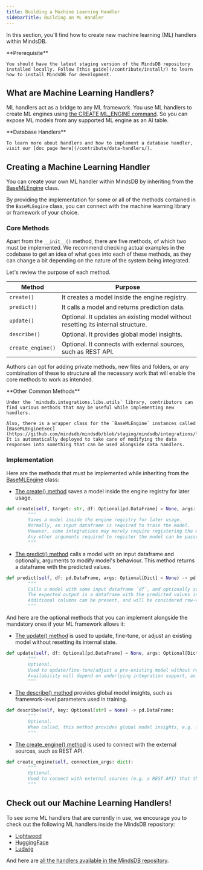 ```yaml
---
title: Building a Machine Learning Handler
sidebarTitle: Building an ML Handler
---
```


In this section, you'll find how to create new machine learning (ML) handlers within MindsDB.

<Note>
    **Prerequisite**

    You should have the latest staging version of the MindsDB repository installed locally. Follow [this guide](/contribute/install/) to learn how to install MindsDB for development.
</Note>

## What are Machine Learning Handlers?

ML handlers act as a bridge to any ML framework. You use ML handlers to create ML engines using [the CREATE ML_ENGINE command](/sql/create/ml-engine/). So you can expose ML models from any supported ML engine as an AI table.

<Note>
    **Database Handlers**

    To learn more about handlers and how to implement a database handler, visit our [doc page here](/contribute/data-handlers/).
</Note>

## Creating a Machine Learning Handler

You can create your own ML handler within MindsDB by inheriting from the [BaseMLEngine](https://github.com/mindsdb/mindsdb/blob/3d9090acb0b8b3b0e2a96e2c93dad436f5ebef90/mindsdb/integrations/libs/base.py#L123) class.

By providing the implementation for some or all of the methods contained in the `BaseMLEngine` class, you can connect with the machine learning library or framework of your choice.

### Core Methods

Apart from the `__init__()` method, there are five methods, of which two must be implemented. We recommend checking actual examples in the codebase to get an idea of what goes into each of these methods, as they can change a bit depending on the nature of the system being integrated.

Let's review the purpose of each method.

| Method            | Purpose                                                                              |
|-------------------|--------------------------------------------------------------------------------------|
| `create()`        | It creates a model inside the engine registry.                                       |
| `predict()`       | It calls a model and returns prediction data.                                        |
| `update()`        | Optional. It updates an existing model without resetting its internal structure.     |
| `describe()`      | Optional. It provides global model insights.                                         |
| `create_engine()` | Optional. It connects with external sources, such as REST API.                       |

Authors can opt for adding private methods, new files and folders, or any combination of these to structure all the necessary work that will enable the core methods to work as intended.

<Tip>
    **Other Common Methods**
    
    Under the `mindsdb.integrations.libs.utils` library, contributors can find various methods that may be useful while implementing new handlers.

    Also, there is a wrapper class for the `BaseMLEngine` instances called [BaseMLEngineExec](https://github.com/mindsdb/mindsdb/blob/staging/mindsdb/integrations/libs/ml_exec_base.py#L157). It is automatically deployed to take care of modifying the data responses into something that can be used alongside data handlers.
</Tip>

### Implementation

Here are the methods that must be implemented while inheriting from the [BaseMLEngine](https://github.com/mindsdb/mindsdb/blob/3d9090acb0b8b3b0e2a96e2c93dad436f5ebef90/mindsdb/integrations/libs/base.py#L123) class:

* [The create() method](https://github.com/mindsdb/mindsdb/blob/3d9090acb0b8b3b0e2a96e2c93dad436f5ebef90/mindsdb/integrations/libs/base.py#L151) saves a model inside the engine registry for later usage.

```py
def create(self, target: str, df: Optional[pd.DataFrame] = None, args: Optional[Dict] = None) -> None:
        """
        Saves a model inside the engine registry for later usage.
        Normally, an input dataframe is required to train the model.
        However, some integrations may merely require registering the model instead of training, in which case `df` can be omitted.
        Any other arguments required to register the model can be passed in an `args` dictionary.
        """
```

* [The predict() method](https://github.com/mindsdb/mindsdb/blob/3d9090acb0b8b3b0e2a96e2c93dad436f5ebef90/mindsdb/integrations/libs/base.py#L162) calls a model with an input dataframe and optionally, arguments to modify model's behaviour. This method returns a dataframe with the predicted values.

```py
def predict(self, df: pd.DataFrame, args: Optional[Dict] = None) -> pd.DataFrame:
        """
        Calls a model with some input dataframe `df`, and optionally some arguments `args` that may modify the model behavior.
        The expected output is a dataframe with the predicted values in the target-named column.
        Additional columns can be present, and will be considered row-wise explanations if their names finish with `_explain`.
        """
```

And here are the optional methods that you can implement alongside the mandatory ones if your ML framework allows it:

* [The update() method](https://github.com/mindsdb/mindsdb/blob/3d9090acb0b8b3b0e2a96e2c93dad436f5ebef90/mindsdb/integrations/libs/base.py#L171) is used to update, fine-tune, or adjust an existing model without resetting its internal state.

```py
def update(self, df: Optional[pd.DataFrame] = None, args: Optional[Dict] = None) -> None:
        """
        Optional.
        Used to update/fine-tune/adjust a pre-existing model without resetting its internal state (e.g. weights).
        Availability will depend on underlying integration support, as not all ML models can be partially updated.
        """
```

* [The describe() method](https://github.com/mindsdb/mindsdb/blob/3d9090acb0b8b3b0e2a96e2c93dad436f5ebef90/mindsdb/integrations/libs/base.py#L181) provides global model insights, such as framework-level parameters used in training.

```py
def describe(self, key: Optional[str] = None) -> pd.DataFrame:
        """
        Optional.
        When called, this method provides global model insights, e.g. framework-level parameters used in training.
        """
```

* [The create_engine() method](https://github.com/mindsdb/mindsdb/blob/3d9090acb0b8b3b0e2a96e2c93dad436f5ebef90/mindsdb/integrations/libs/base.py#L189) is used to connect with the external sources, such as REST API.

```py
def create_engine(self, connection_args: dict):
        """
        Optional.
        Used to connect with external sources (e.g. a REST API) that the engine will require to use any other methods.
        """
```

## Check out our Machine Learning Handlers!

To see some ML handlers that are currently in use, we encourage you to check out the following ML handlers inside the MindsDB repository:

* [Lightwood](https://github.com/mindsdb/mindsdb/tree/staging/mindsdb/integrations/handlers/lightwood_handler)
* [HuggingFace](https://github.com/mindsdb/mindsdb/tree/staging/mindsdb/integrations/handlers/huggingface_handler)
* [Ludwig](https://github.com/mindsdb/mindsdb/tree/staging/mindsdb/integrations/handlers/ludwig_handler)

And here are [all the handlers available in the MindsDB repository](https://github.com/mindsdb/mindsdb/tree/staging/mindsdb/integrations/handlers).
